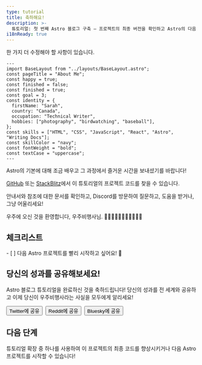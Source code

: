 ```yaml
---
type: tutorial
title: 축하해요!
description: >-
  튜토리얼: 첫 번째 Astro 블로그 구축 — 프로젝트의 최종 버전을 확인하고 Astro의 다음 단계가 무엇인지 알아보세요!
i18nReady: true
---
```



한 가지 더 수정해야 할 사항이 있습니다.

```astro title="src/pages/about.astro" del={5} ins={6}
---
import BaseLayout from "../layouts/BaseLayout.astro";
const pageTitle = "About Me";
const happy = true;
const finished = false;
const finished = true;
const goal = 3;
const identity = {
  firstName: "Sarah",
  country: "Canada",
  occupation: "Technical Writer",
  hobbies: ["photography", "birdwatching", "baseball"],
};
const skills = ["HTML", "CSS", "JavaScript", "React", "Astro", "Writing Docs"];
const skillColor = "navy";
const fontWeight = "bold";
const textCase = "uppercase";
---
```

Astro의 기본에 대해 조금 배우고 그 과정에서 즐거운 시간을 보내셨기를 바랍니다!

[GitHub](https://github.com/withastro/blog-tutorial-demo/tree/complete) 또는 [StackBlitz](https://stackblitz.com/github/withastro/blog-tutorial-demo/tree/complete?file=src/pages/index.astro)에서 이 튜토리얼의 프로젝트 코드를 찾을 수 있습니다.

안내서와 참조에 대한 문서를 확인하고, Discord를 방문하여 질문하고, 도움을 받거나, 그냥 어울리세요!

우주에 오신 것을 환영합니다, 우주비행사님. 👩🏼‍🚀👨🏿‍🚀🧑‍🚀👩🏾‍🚀

<Box icon="check-list">

## 체크리스트

<Checklist>
- [ ] 다음 Astro 프로젝트를 빨리 시작하고 싶어요! 🚀
</Checklist>
</Box>

<CompletionConfetti />

## 당신의 성과를 공유해보세요!

Astro 블로그 튜토리얼을 완료하신 것을 축하드립니다! 당신의 성과를 전 세계와 공유하고 이제 당신이 우주비행사라는 사실을 모두에게 알리세요!

<div style="display: flex; flex-wrap: wrap; gap: 0.5rem;">
  <Button link='https://twitter.com/intent/tweet?text=Just%20finished%20learning%20how%20to%20build%20my%20first%20Astro%20blog!%20Check%20it%20out%20at%20https://docs.astro.build/%0Avia%20%40astrodotbuild'>Twitter에 공유</Button>
  <Button link='https://www.reddit.com/submit?url=https://docs.astro.build/&title=Just%20finished%20learning%20how%20to%20build%20my%20first%20Astro%20blog!'>Reddit에 공유</Button>
  <Button link='https://bsky.app/intent/compose?text=Just%20finished%20learning%20how%20to%20build%20my%20first%20Astro%20blog!%20Check%20it%20out%20at%20https://docs.astro.build/%0Avia%20%40astro.build'>Bluesky에 공유</Button>
</div>

## 다음 단계

튜토리얼 확장 중 하나를 사용하여 이 프로젝트의 최종 코드를 향상시키거나 다음 Astro 프로젝트를 시작할 수 있습니다!
<CardGrid>
  <LinkCard
    title="콘텐츠 컬렉션으로 확장"
    description="튜토리얼 코드를 리팩토링하여 콘텐츠 컬렉션으로 블로그 게시물을 관리하세요."
    href="/ko/tutorials/add-content-collections/"
  />
   <LinkCard
    title="view transitions로 확장"
    description="페이지 탐색을 사용자 정의하려면 튜토리얼 코드에 view transitions를 추가하세요."
    href="/ko/tutorials/add-view-transitions/"
  />
  <LinkCard
    title="새 Astro 프로젝트 시작"
    description="새로운 빈 프로젝트를 시작하거나 기존 Astro 테마 템플릿을 사용하세요."
    href="/ko/install-and-setup/"
  />
  <LinkCard
    title="Discord에 참여"
    description="커뮤니티를 통해 질문하고, 작업을 공유하고, 프로젝트에 참여하세요!"
    href="https://astro.build/chat"
  />
</CardGrid>
